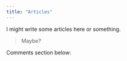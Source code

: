 ```yaml
---
title: "Articles"
---
```


I might write some articles here or something.

> Maybe?

<div id="gitalk-container"></div>


Comments section below:
